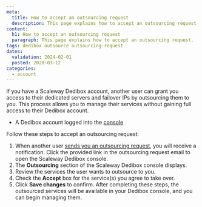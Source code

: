 ```yaml
---
meta:
  title: How to accept an outsourcing request
  description: This page explains how to accept an outsourcing request.
content:
  h1: How to accept an outsourcing request
  paragraph: This page explains how to accept an outsourcing request.
tags: dedibox outsource outsourcing-request
dates:
  validation: 2024-02-01
  posted: 2020-03-12
categories:
  - account
---
```


If you have a Scaleway Dedibox account, another user can grant you access to their dedicated servers and failover IPs by outsourcing them to you. This process allows you to manage their services without gaining full access to their Dedibox account.

<Macro id="requirements" />

- A Dedibox account logged into the [console](https://console.online.net/)

Follow these steps to accept an outsourcing request:

1. When another user [sends you an outsourcing request](/dedibox-console/account/how-to/outsource-dedibox/), you will receive a notification. Click the provided link in the outsourcing request email to open the Scaleway Dedibox console.
    <Lightbox src="scaleway-dedibox-console-outsourcing-request.webp" />
2. The **Outsourcing** section of the Scaleway Dedibox console displays.
4. Review the services the user wants to outsource to you.
5. Check the **Accept** box for the service(s) you agree to take over.
    <Lightbox src="scaleway-dedibox-console-outsourcing-accept.webp" />
6. Click **Save changes** to confirm.
    After completing these steps, the outsourced services will be available in your Dedibox console, and you can begin managing them.



